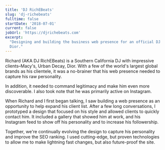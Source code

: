 ```yaml
---
title: 'DJ RichEBeats'
slug: 'dj-richebeats'
fulltime: false
startDate: '2018-07-01'
current: false
jobUrl: 'https://djrichebeats.com'
excerpt:
  "Designing and building the business web presence for an official DJ for Macy's, Urban Decay,
  Dior."
---
```


Richard (AKA DJ RichEBeats) is a Southern California DJ with impressive clients–Macy's, Urban Decay,
Dior. With a few of the world's largest global brands as his clientele, it was a no-brainer that his
web presence needed to capture his raw personality.

In addition, it needed to command legitimacy and make him even more discoverable. I also took note
that he was primarily active on Instagram.

When Richard and I first began talking, I saw building a web presence as an opportunity to help
expand his client list. After a few long conversations, I prototyped a design that focused on his
style and allowed clients to quickly contact him. It included a gallery that showed him at work, and
his Instagram feed to show off his personality and to increase his followership.

Together, we're continually evolving the design to capture his personality and improve the SEO
ranking. I used cutting-edge, but proven technologies to allow me to make lightning fast changes,
but also future-proof the site.
